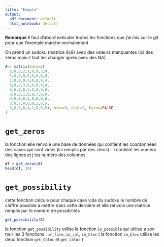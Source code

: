 ---
title: "Exmple"
output:
  pdf_document: default
  html_notebook: default
---

**Remarque** Il faut d'abord exécuter toutes les fonctions que j'ai mis sur le git pour que l'exemple marche normalement

On prend un sudoku (matrice 9x9) avec des valeurs manquantes (ici des zéros mais il faut les changer après avec des NA)

```{r}
A<- matrix(data=c(
  6,0,0,2,1,0,0,3,0,
  5,0,9,0,0,0,6,0,0,
  2,0,0,9,7,0,0,0,4,
  0,0,2,3,0,4,0,0,0,
  0,6,0,0,5,0,0,9,0,
  0,0,0,1,0,9,7,0,0,
  9,0,0,0,3,8,0,0,6,
  0,0,7,0,0,0,2,0,5,
  0,8,0,0,4,2,0,0,9), nrow=9, ncol=9, byrow=FALSE
)
```

# `get_zeros`

la fonction elle renvoie une base de données qui contient les coordonnées des cases qui sont vides (ici remplis par des zéros) - i contient les numéro des lignes et j les numéro des colonnes

```{r}
df = get_zeros(A)
head(df, 10)

```

# `get_possibility`

cette fonction calcule pour chaque case vide du sudoku le nombre de chiffre possible à mettre dans cette dernière et elle renvoie une matrice remplis par le nombre de possibilités

```{r}
get_possibility(A)

```

la fonction `get_possibility` utilise la fonction `is_possible` qui utilise a son tour les 3 fonctions : `in_line`, `in_col`, `in_bloc` ( la fonction `in_bloc` utilise les deuc fonction `get_Cbloc` et `get_Lbloc` )
